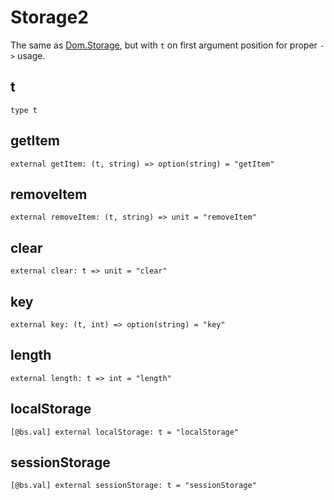 # Storage2

<Intro>

The same as [Dom.Storage](./storage2), but with `t` on first argument position for proper `->` usage.

</Intro>

## t

```re prelude sig
type t
```

## getItem

```re sig
external getItem: (t, string) => option(string) = "getItem"
```

## removeItem

```re sig
external removeItem: (t, string) => unit = "removeItem"
```

## clear

```re sig
external clear: t => unit = "clear"
```

## key

```re sig
external key: (t, int) => option(string) = "key"
```

## length

```re sig
external length: t => int = "length"
```

## localStorage

```re sig
[@bs.val] external localStorage: t = "localStorage"
```

## sessionStorage

```re sig
[@bs.val] external sessionStorage: t = "sessionStorage"
```
